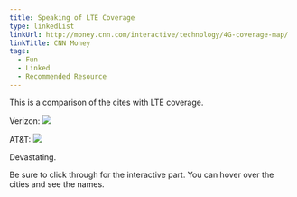 ```yaml
---
title: Speaking of LTE Coverage
type: linkedList
linkUrl: http://money.cnn.com/interactive/technology/4G-coverage-map/
linkTitle: CNN Money
tags:
  - Fun
  - Linked
  - Recommended Resource
---
```


This is a comparison of the cites with LTE coverage.

Verizon:
![](http://buzzingpixel.com/?ACT=40&fid=90&d=1427&f=verizon__600.jpg)

AT&T:
![](http://buzzingpixel.com/?ACT=40&fid=90&d=1427&f=att__600.jpg)

Devastating.

Be sure to click through for the interactive part. You can hover over the cities and see the names.

